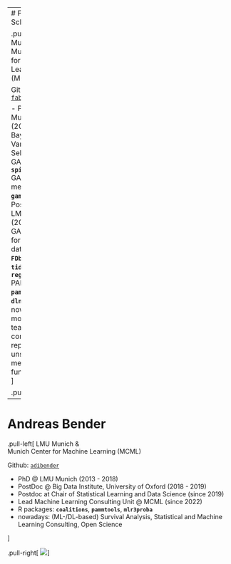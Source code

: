 
---
# Fabian Scheipl

.pull-left[
  LMU Munich & <br>
  Munich Center for Machine Learning (MCML)

  Github: [`fabian-s`](https://github.com/fabian-s?tab=repositories)

  - PhD @ LMU Munich (2008-2011)
    Bayesian Variable Selection for GAMMs: **`spikeSlabGAM`**
    GAMM methodology: **`gamm4`**
  - PostDoc @ LMU Munich (2012-2017)
   GAMMs etc. for functional data: **`refund`**, **`FDboost`**, **`tidyfun`**, **`registr`**
   PAMMs et al.:  **`pammtools`**, **`dlnm`**
  - nowadays: mostly teaching and computational reproducibility,
    unsupervised methods for functional data
]

.pull-right[
![](figures/fs.jpg)
]




---
# Andreas Bender

.pull-left[
  LMU Munich & <br>
  Munich Center for Machine Learning (MCML)

  Github: [`adibender`](https://github.com/adibender)

  - PhD @ LMU Munich (2013 - 2018)
  - PostDoc @ Big Data Institute, University of Oxford (2018 - 2019)
  - Postdoc at Chair of Statistical Learning and Data Science (since 2019)
  - Lead Machine Learning Consulting Unit @ MCML (since 2022)
  - R packages: **`coalitions`**, **`pammtools`**, **`mlr3proba`**
  - nowadays: (ML-/DL-based) Survival Analysis, Statistical and Machine Learning Consulting, Open Science

]

.pull-right[
![](figures/ab.jpg)
]
